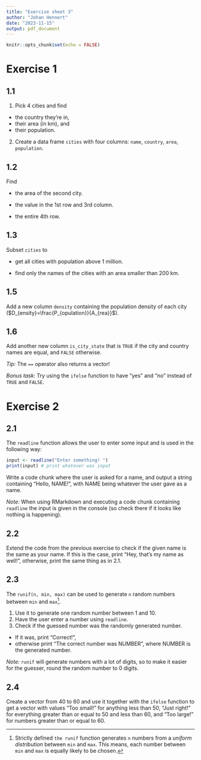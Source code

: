 ---
title: "Exercise sheet 3"
author: "Johan Hennert"
date: "2023-11-15"
output: pdf_document
---

```{r setup, include=FALSE}
knitr::opts_chunk$set(echo = FALSE)
```

# Exercise 1
## 1.1
1. Pick 4 cities and find\ldots 
  - the country they're in,
  - their area (in km\textsuperscript{2}), and
  - their population.



  
2. Create a data frame `cities` with four columns: `name`, `country`, `area`, `population`.

## 1.2
Find\ldots

- \ldots the area of the second city.

- \ldots the value in the 1st row and 3rd column.

- \ldots the entire 4th row.

## 1.3
Subset `cities` to\ldots

- \ldots get all cities with population above 1 million.

- \ldots find only the names of the cities with an area smaller than 200 km\textsuperscript{2}.

## 1.5
Add a new column `density` containing the population density of each city ($D_{ensity}=\frac{P_{opulation}}{A_{rea}}$).


## 1.6 
Add another new column `is_city_state` that is `TRUE` if the city and country names are equal,
and `FALSE` otherwise.

_Tip:_ The `==` operator also returns a vector!

_Bonus task:_ Try using the `ifelse` function to have "yes" and "no" instead of `TRUE` and `FALSE`.

\newpage
  
# Exercise 2
## 2.1
The `readline` function allows the user to enter some input and is used in the following way:
```{r 2.1_demo, echo = TRUE, eval = FALSE}
input <- readline("Enter something! ")
print(input) # print whatever was input
```

Write a code chunk where the user is asked for a name, and output a string containing "Hello, NAME!", with NAME being whatever the user gave as a name.

_Note:_ When using RMarkdown and executing a code chunk containing `readline` the input is given in the console (so check there if it looks
like nothing is happening).


## 2.2
Extend the code from the previous exercise to check if the given name is the same as your name. If this is the case, print "Hey, that's my name as well!", otherwise, print the same thing as in 2.1.


## 2.3
The `runif(n, min, max)` can be used to generate `n` random numbers between `min` and `max`^[Strictly defined `the runif` function generates `n` numbers from a _uniform distribution_ between `min` and `max`. This means, each number between `min` and `max` is equally likely to be chosen.].

1. Use it to generate one random number between 1 and 10.
2. Have the user enter a number using `readline`.
3. Check if the guessed number was the randomly generated number.
  - If it was, print "Correct!",
  - otherwise print "The correct number was NUMBER", where NUMBER is the generated number.

_Note:_ `runif` will generate numbers with a lot of digits, so to make it easier for the guesser, round the random number to 0 digits.


## 2.4
Create a vector from 40 to 60 and use it together with the `ifelse` function to get
a vector with values "Too small!" for anything less than 50, "Just right!" for everything greater than
or equal to 50 and less than 60, and "Too large!" for numbers greater than or equal to 60.